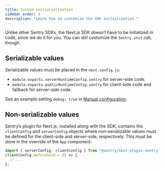 ```yaml
---
title: Custom initialialization
sidebar_order: 3
description: "Learn how to customize the SDK initialization."
---
```


Unlike other Sentry SDKs, the Next.js SDK doesn’t have to be initialized in code, since we do it for you.
You can still customize the `Sentry.init` call, though.

## Serializable values

Serializable values must be placed in the `next.config.js`:

- `module.exports.serverRuntimeConfig.sentry` for server-side code.
- `module.exports.publicRuntimeConfig.sentry` for client-side code and fallback for server-side code.

See an example setting `debug: true` in [Manual configuration](/platforms/javascript/guides/nextjs/manual-setup/manual-config#extend-the-usage-of-webpack).

## Non-serializable values

Sentry’s plugin for Next.js, installed along with the SDK, contains the `clientConfig` and `serverConfig` objects where non-serializable values must be defined for the client-side and server-side, respectively.
This must be done in the override of the `App` component:

```javascript {filename:./pages/_app.js}
import { serverConfig, clientConfig } from "@sentry/next-plugin-sentry";
clientConfig.beforeSend = () => {
  // ...
};
```
